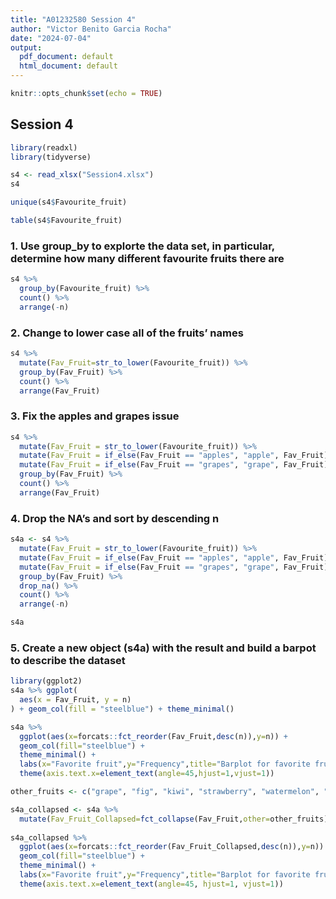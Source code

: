 ```yaml
---
title: "A01232580 Session 4"
author: "Victor Benito Garcia Rocha"
date: "2024-07-04"
output:
  pdf_document: default
  html_document: default
---
```


```r
knitr::opts_chunk$set(echo = TRUE)
```

## Session 4

```r
library(readxl)
library(tidyverse)
```

```r
s4 <- read_xlsx("Session4.xlsx")
s4
```

```r
unique(s4$Favourite_fruit)
```

```r
table(s4$Favourite_fruit)
```

### 1. Use group_by to explorte the data set, in particular, determine how many different favourite fruits there are

```r
s4 %>%
  group_by(Favourite_fruit) %>% 
  count() %>% 
  arrange(-n)
```

### 2. Change to lower case all of the fruits' names

```r
s4 %>%
  mutate(Fav_Fruit=str_to_lower(Favourite_fruit)) %>% 
  group_by(Fav_Fruit) %>% 
  count() %>% 
  arrange(Fav_Fruit)
```

### 3. Fix the apples and grapes issue

```r
s4 %>% 
  mutate(Fav_Fruit = str_to_lower(Favourite_fruit)) %>% 
  mutate(Fav_Fruit = if_else(Fav_Fruit == "apples", "apple", Fav_Fruit)) %>%
  mutate(Fav_Fruit = if_else(Fav_Fruit == "grapes", "grape", Fav_Fruit)) %>%
  group_by(Fav_Fruit) %>% 
  count() %>% 
  arrange(Fav_Fruit)
```

### 4. Drop the NA's and sort by descending n

```r
s4a <- s4 %>% 
  mutate(Fav_Fruit = str_to_lower(Favourite_fruit)) %>% 
  mutate(Fav_Fruit = if_else(Fav_Fruit == "apples", "apple", Fav_Fruit)) %>%
  mutate(Fav_Fruit = if_else(Fav_Fruit == "grapes", "grape", Fav_Fruit)) %>%
  group_by(Fav_Fruit) %>% 
  drop_na() %>% 
  count() %>% 
  arrange(-n)

s4a
```

### 5. Create a new object (s4a) with the result and build a barpot to describe the dataset

```r
library(ggplot2)
s4a %>% ggplot(
  aes(x = Fav_Fruit, y = n)
) + geom_col(fill = "steelblue") + theme_minimal()
```

```r
s4a %>% 
  ggplot(aes(x=forcats::fct_reorder(Fav_Fruit,desc(n)),y=n)) +
  geom_col(fill="steelblue") +
  theme_minimal() +
  labs(x="Favorite fruit",y="Frequency",title="Barplot for favorite fruit") +
  theme(axis.text.x=element_text(angle=45,hjust=1,vjust=1))
```

```r
other_fruits <- c("grape", "fig", "kiwi", "strawberry", "watermelon", "banana")

s4a_collapsed <- s4a %>% 
  mutate(Fav_Fruit_Collapsed=fct_collapse(Fav_Fruit,other=other_fruits)) 
 
s4a_collapsed %>% 
  ggplot(aes(x=forcats::fct_reorder(Fav_Fruit_Collapsed,desc(n)),y=n)) +
  geom_col(fill="steelblue") +
  theme_minimal() +
  labs(x="Favorite fruit",y="Frequency",title="Barplot for favorite fruit") +
  theme(axis.text.x=element_text(angle=45, hjust=1, vjust=1))
```

